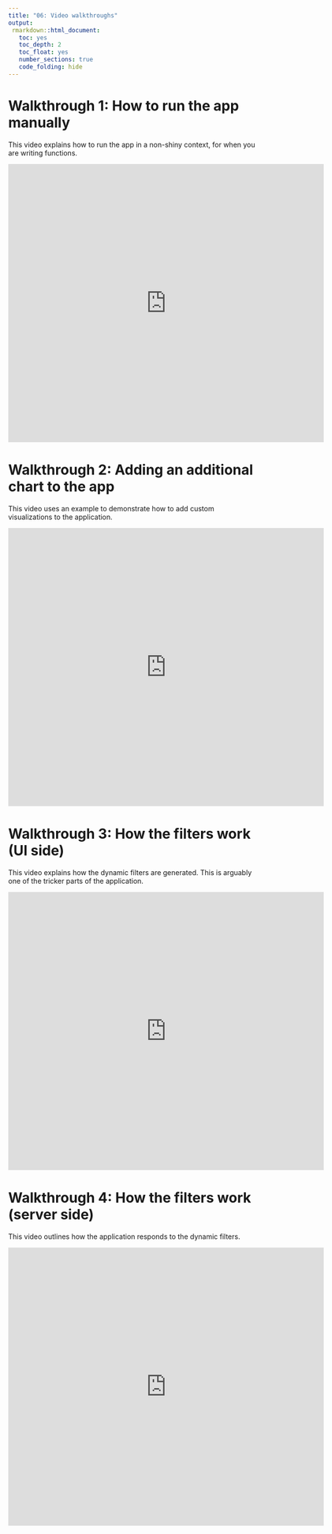 ```yaml
---
title: "06: Video walkthroughs"
output:
 rmarkdown::html_document:
   toc: yes
   toc_depth: 2
   toc_float: yes
   number_sections: true
   code_folding: hide
---
```


# Walkthrough 1: How to run the app manually

This video explains how to run the app in a non-shiny context, for when you are writing functions.

<iframe src="https://player.vimeo.com/video/551650395" width="640" height="564" frameborder="0" allow="autoplay; fullscreen" allowfullscreen></iframe>

# Walkthrough 2: Adding an additional chart to the app

This video uses an example to demonstrate how to add custom visualizations to the application.

<iframe src="https://player.vimeo.com/video/551650395" width="640" height="564" frameborder="0" allow="autoplay; fullscreen" allowfullscreen></iframe>

# Walkthrough 3: How the filters work (UI side)

This video explains how the dynamic filters are generated. This is arguably one of the tricker parts of the application.

<iframe src="https://player.vimeo.com/video/551651683" width="640" height="564" frameborder="0" allow="autoplay; fullscreen" allowfullscreen></iframe>

# Walkthrough 4: How the filters work (server side)

This video outlines how the application responds to the dynamic filters.

<iframe src="https://player.vimeo.com/video/551651683" width="640" height="564" frameborder="0" allow="autoplay; fullscreen" allowfullscreen></iframe>

